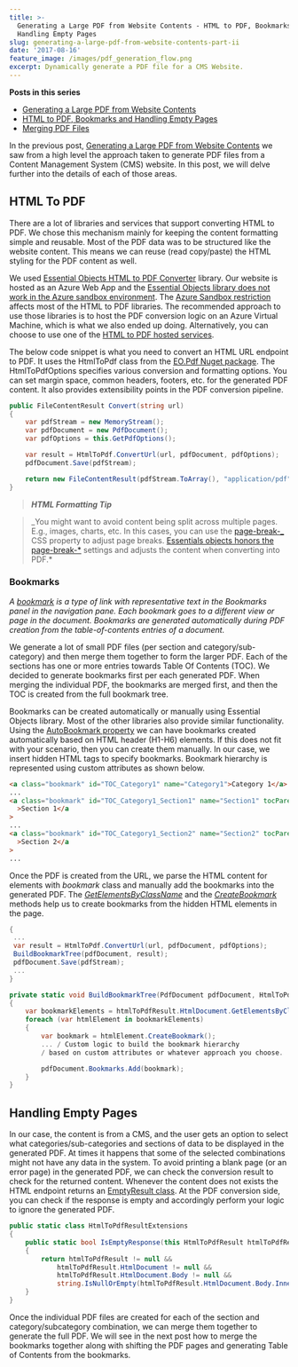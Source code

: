 ```yaml
---
title: >-
  Generating a Large PDF from Website Contents - HTML to PDF, Bookmarks and
  Handling Empty Pages
slug: generating-a-large-pdf-from-website-contents-part-ii
date: '2017-08-16'
feature_image: /images/pdf_generation_flow.png
excerpt: Dynamically generate a PDF file for a CMS Website.
---
```

**Posts in this series**

-   [Generating a Large PDF from Website Contents](/blog/generating-a-large-pdf-from-website-contents/)
-   [HTML to PDF, Bookmarks and Handling Empty Pages](/blog/generating-a-large-pdf-from-website-contents-part-ii/)
-   [Merging PDF Files](/blog/generating-a-large-pdf-from-website-contents-part-iii/)

In the previous post, [Generating a Large PDF from Website Contents](/blog/generating-a-large-pdf-from-website-contents) we saw from a high level the approach taken to generate PDF files from a Content Management System (CMS) website. In this post, we will delve further into the details of each of those areas.

## HTML To PDF

There are a lot of libraries and services that support converting HTML to PDF. We chose this mechanism mainly for keeping the content formatting simple and reusable. Most of the PDF data was to be structured like the website content. This means we can reuse (read copy/paste) the HTML styling for the PDF content as well.

We used [Essential Objects HTML to PDF Converter](https://www.essentialobjects.com/Products/EOPdf/Default.aspx) library. Our website is hosted as an Azure Web App and the [Essential Objects library does not work in the Azure sandbox environment](https://www.essentialobjects.com/doc/pdf/install/deploy.aspx). The [Azure Sandbox restriction](https://github.com/projectkudu/kudu/wiki/Azure-Web-App-sandbox#pdf-generation-from-html) affects most of the HTML to PDF libraries. The recommended approach to use those libraries is to host the PDF conversion logic on an Azure Virtual Machine, which is what we also ended up doing. Alternatively, you can choose to use one of the [HTML to PDF hosted services](https://stackoverflow.com/questions/5344176/is-there-a-web-service-for-converting-html-to-pdf).

The below code snippet is what you need to convert an HTML URL endpoint to PDF. It uses the HtmlToPdf class from the [EO.Pdf Nuget package](https://www.nuget.org/packages/EO.Pdf/). The HtmlToPdfOptions specifies various conversion and formatting options. You can set margin space, common headers, footers, etc. for the generated PDF content. It also provides extensibility points in the PDF conversion pipeline.

```csharp
public FileContentResult Convert(string url)
{
    var pdfStream = new MemoryStream();
    var pdfDocument = new PdfDocument();
    var pdfOptions = this.GetPdfOptions();

    var result = HtmlToPdf.ConvertUrl(url, pdfDocument, pdfOptions);
    pdfDocument.Save(pdfStream);

    return new FileContentResult(pdfStream.ToArray(), "application/pdf");
}

```

> **_HTML Formatting Tip_**

> \_You might want to avoid content being split across multiple pages. E.g., images, charts, etc. In this cases, you can use the [page-break-\_](https://css-tricks.com/almanac/properties/p/page-break/) CSS property to adjust page breaks. [Essentials objects honors the page-break-\*](https://www.essentialobjects.com/doc/pdf/htmltopdf/paging.aspx) settings and adjusts the content when converting into PDF.\*

### Bookmarks

_A [bookmark](https://helpx.adobe.com/acrobat/using/page-thumbnails-bookmarks-pdfs.html#about_bookmarks) is a type of link with representative text in the Bookmarks panel in the navigation pane. Each bookmark goes to a different view or page in the document. Bookmarks are generated automatically during PDF creation from the table-of-contents entries of a document._

We generate a lot of small PDF files (per section and category/sub-category) and then merge them together to form the larger PDF. Each of the sections has one or more entries towards Table Of Contents (TOC). We decided to generate bookmarks first per each generated PDF. When merging the individual PDF, the bookmarks are merged first, and then the TOC is created from the full bookmark tree.

Bookmarks can be created automatically or manually using Essential Objects library. Most of the other libraries also provide similar functionality. Using the [AutoBookmark property](https://www.essentialobjects.com/doc/EO.Pdf.HtmlToPdfOptions.AutoBookmark.html) we can have bookmarks created automatically based on HTML header (H1-H6) elements. If this does not fit with your scenario, then you can create them manually. In our case, we insert hidden HTML tags to specify bookmarks. Bookmark hierarchy is represented using custom attributes as shown below.

```html
<a class="bookmark" id="TOC_Category1" name="Category1">Category 1</a>
...
<a class="bookmark" id="TOC_Category1_Section1" name="Section1" tocParent="TOC_Category1"
  >Section 1</a
>
...
<a class="bookmark" id="TOC_Category1_Section2" name="Section2" tocParent="TOC_Category1"
  >Section 2</a
>
...

```

Once the PDF is created from the URL, we parse the HTML content for elements with _bookmark_ class and manually add the bookmarks into the generated PDF. The _[GetElementsByClassName](https://www.essentialobjects.com/doc/EO.Pdf.HtmlDocument.GetElementsByClassName_overload_1.html)_ and the _[CreateBookmark](https://www.essentialobjects.com/doc/EO.Pdf.HtmlElement.CreateBookmark_overloads.html)_ methods help us to create bookmarks from the hidden HTML elements in the page.

```csharp
{
 ...
 var result = HtmlToPdf.ConvertUrl(url, pdfDocument, pdfOptions);
 BuildBookmarkTree(pdfDocument, result);
 pdfDocument.Save(pdfStream);
 ...
}

private static void BuildBookmarkTree(PdfDocument pdfDocument, HtmlToPdfResult htmlToPdfResult)
{
    var bookmarkElements = htmlToPdfResult.HtmlDocument.GetElementsByClassName("bookmark");
    foreach (var htmlElement in bookmarkElements)
    {
        var bookmark = htmlElement.CreateBookmark();
        ... / Custom logic to build the bookmark hierarchy
        / based on custom attributes or whatever approach you choose.

        pdfDocument.Bookmarks.Add(bookmark);
    }
}

```

## Handling Empty Pages

In our case, the content is from a CMS, and the user gets an option to select what categories/sub-categories and sections of data to be displayed in the generated PDF. At times it happens that some of the selected combinations might not have any data in the system. To avoid printing a blank page (or an error page) in the generated PDF, we can check the conversion result to check for the returned content. Whenever the content does not exists the HTML endpoint returns an [EmptyResult class](https://msdn.microsoft.com/en-us/library/system.web.mvc.emptyresult\(v=vs.118\).aspx). At the PDF conversion side, you can check if the response is empty and accordingly perform your logic to ignore the generated PDF.

```csharp
public static class HtmlToPdfResultExtensions
{
    public static bool IsEmptyResponse(this HtmlToPdfResult htmlToPdfResult)
    {
        return htmlToPdfResult != null &&
            htmlToPdfResult.HtmlDocument != null &&
            htmlToPdfResult.HtmlDocument.Body != null &&
            string.IsNullOrEmpty(htmlToPdfResult.HtmlDocument.Body.InnerText);
    }
}

```

Once the individual PDF files are created for each of the section and category/subcategory combination, we can merge them together to generate the full PDF. We will see in the next post how to merge the bookmarks together along with shifting the PDF pages and generating Table of Contents from the bookmarks.
